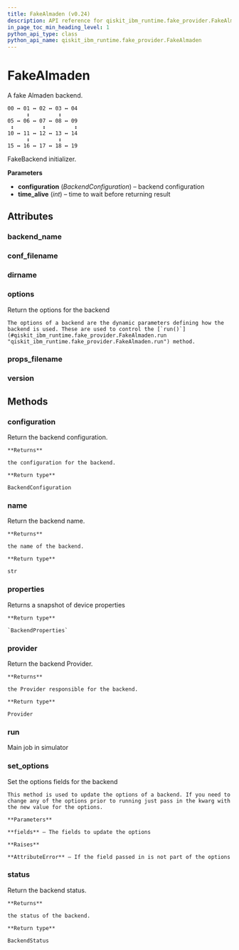 ```yaml
---
title: FakeAlmaden (v0.24)
description: API reference for qiskit_ibm_runtime.fake_provider.FakeAlmaden in qiskit-ibm-runtime v0.24
in_page_toc_min_heading_level: 1
python_api_type: class
python_api_name: qiskit_ibm_runtime.fake_provider.FakeAlmaden
---
```


# FakeAlmaden

<Class id="qiskit_ibm_runtime.fake_provider.FakeAlmaden" isDedicatedPage={true} github="https://github.com/Qiskit/qiskit-ibm-runtime/tree/stable/0.24/qiskit_ibm_runtime/fake_provider/backends/almaden/fake_almaden.py#L41-L58" signature="FakeAlmaden" modifiers="class">
  A fake Almaden backend.

  ```text
  00 ↔ 01 ↔ 02 ↔ 03 ↔ 04
        ↕         ↕
  05 ↔ 06 ↔ 07 ↔ 08 ↔ 09
   ↕         ↕         ↕
  10 ↔ 11 ↔ 12 ↔ 13 ↔ 14
        ↕         ↕
  15 ↔ 16 ↔ 17 ↔ 18 ↔ 19
  ```

  FakeBackend initializer.

  **Parameters**

  *   **configuration** (*BackendConfiguration*) – backend configuration
  *   **time\_alive** (*int*) – time to wait before returning result

  ## Attributes

  ### backend\_name

  <Attribute id="qiskit_ibm_runtime.fake_provider.FakeAlmaden.backend_name" attributeValue="'fake_almaden'" />

  ### conf\_filename

  <Attribute id="qiskit_ibm_runtime.fake_provider.FakeAlmaden.conf_filename" attributeValue="'conf_almaden.json'" />

  ### dirname

  <Attribute id="qiskit_ibm_runtime.fake_provider.FakeAlmaden.dirname" attributeValue="'/home/runner/work/qiskit-ibm-runtime/qiskit-ibm-runtime/qiskit_ibm_runtime/fake_provider/backends/almaden'" />

  ### options

  <Attribute id="qiskit_ibm_runtime.fake_provider.FakeAlmaden.options">
    Return the options for the backend

    The options of a backend are the dynamic parameters defining how the backend is used. These are used to control the [`run()`](#qiskit_ibm_runtime.fake_provider.FakeAlmaden.run "qiskit_ibm_runtime.fake_provider.FakeAlmaden.run") method.
  </Attribute>

  ### props\_filename

  <Attribute id="qiskit_ibm_runtime.fake_provider.FakeAlmaden.props_filename" attributeValue="'props_almaden.json'" />

  ### version

  <Attribute id="qiskit_ibm_runtime.fake_provider.FakeAlmaden.version" attributeValue="1" />

  ## Methods

  ### configuration

  <Function id="qiskit_ibm_runtime.fake_provider.FakeAlmaden.configuration" signature="configuration()">
    Return the backend configuration.

    **Returns**

    the configuration for the backend.

    **Return type**

    BackendConfiguration
  </Function>

  ### name

  <Function id="qiskit_ibm_runtime.fake_provider.FakeAlmaden.name" signature="name()">
    Return the backend name.

    **Returns**

    the name of the backend.

    **Return type**

    str
  </Function>

  ### properties

  <Function id="qiskit_ibm_runtime.fake_provider.FakeAlmaden.properties" github="https://github.com/Qiskit/qiskit-ibm-runtime/tree/stable/0.24/qiskit_ibm_runtime/fake_provider/fake_qasm_backend.py#L44-L48" signature="properties()">
    Returns a snapshot of device properties

    **Return type**

    `BackendProperties`
  </Function>

  ### provider

  <Function id="qiskit_ibm_runtime.fake_provider.FakeAlmaden.provider" signature="provider()">
    Return the backend Provider.

    **Returns**

    the Provider responsible for the backend.

    **Return type**

    Provider
  </Function>

  ### run

  <Function id="qiskit_ibm_runtime.fake_provider.FakeAlmaden.run" github="https://github.com/Qiskit/qiskit-ibm-runtime/tree/stable/0.24/qiskit_ibm_runtime/fake_provider/fake_backend.py#L559-L590" signature="run(run_input, **kwargs)">
    Main job in simulator
  </Function>

  ### set\_options

  <Function id="qiskit_ibm_runtime.fake_provider.FakeAlmaden.set_options" signature="set_options(**fields)">
    Set the options fields for the backend

    This method is used to update the options of a backend. If you need to change any of the options prior to running just pass in the kwarg with the new value for the options.

    **Parameters**

    **fields** – The fields to update the options

    **Raises**

    **AttributeError** – If the field passed in is not part of the options
  </Function>

  ### status

  <Function id="qiskit_ibm_runtime.fake_provider.FakeAlmaden.status" signature="status()">
    Return the backend status.

    **Returns**

    the status of the backend.

    **Return type**

    BackendStatus
  </Function>
</Class>

